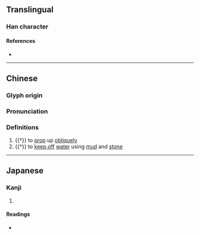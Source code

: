 {{character info}}
==Translingual==

===Han character===
{{Han char|rn=93|rad=牛|as=05|sn=9|four=23504|canj=OPHQ|ids=⿱代牛}}

====References====
* {{Han ref|kx=0699.220|dkj=19979|dj=1112.110|hdz=31807.110|uh=726E|ud=29294|bh=CFBD|bd=53181}}

----

==Chinese==
{{zh-forms}}

===Glyph origin===
{{Han etym}}

===Pronunciation===
{{zh-pron
|m=jiàn
|mc=y
|oc=y
|cat=v
}}

===Definitions===
{{zh-hanzi}}

# {{†}} to [[prop]] up [[oblique]]ly
# {{†}} to [[keep off]] [[water]] using [[mud]] and [[stone]]

----

==Japanese==

===Kanji===
{{ja-kanji|grade=|rs=牛05}}

# {{rfdef|ja|sort=牛05}}

====Readings====
* {{ja-readings|on=[[せん]] (sen)|kun=[[つつぽり]] (tsutsupori)}}